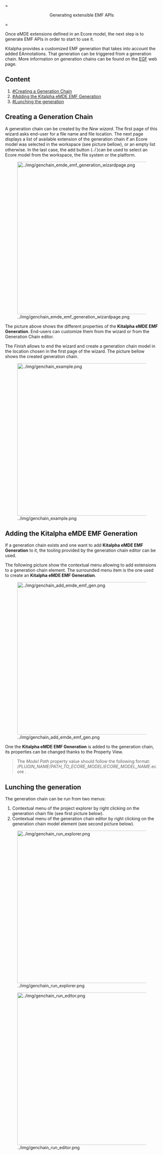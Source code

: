= <center> Generating extensible EMF APIs </center> =

Once eMDE extensions defined in an Ecore model, the next step is to generate EMF APIs in order to start to use it. 

Kitalpha provides a customized EMF generation that takes into account the added EAnnotations. That generation can be triggered from a generation chain. More information on generation chains can be found on the [https://www.eclipse.org/egf/ EGF] web page. <!--The sections bellow show how to (2) create a Generation Chain, (2) create an eMDE EMF APIs generation and (3) generate EPF APIs.-->


== Content ==

# [[#Creating a Generation Chain]]
# [[#Adding the Kitalpha eMDE EMF Generation]]
# [[#Lunching the generation]]

== Creating a Generation Chain ==

A generation chain can be created by the ''New wizard''. The first page of this wizard asks end-user for a file name and file location. The next page displays a list of available extension of the generation chain if an Ecore model was selected in the workspace (see picture bellow), or an empty list otherwise. In the last case, the add button ([[Image:../img/genchain_wizard_add_button.png|15px]])can be used to select an Ecore model from the workspace, the file system or the platform.  

[[Image:../img/genchain_emde_emf_generation_wizardpage.png|thumb|500px]] 

The picture above shows the different properties of the '''Kitalpha eMDE EMF Generation'''. End-users can customize them from the wizard or from the Generation Chain editor.

The ''Finish'' allows to end the wizard and create a generation chain model in the location chosen in the first page of the wizard. The picture bellow shows the created generation chain.

[[Image:../img/genchain_example.png|thumb|500px]] 

== Adding the Kitalpha eMDE EMF Generation ==

If a generation chain exists and one want to add '''Kitalpha eMDE EMF Generation''' to it, the tooling provided by the generation chain editor can be used. 

The following picture show the contextual menu allowing to add extensions to a generation chain element. The surrounded menu item is the one used to create an '''Kitalpha eMDE EMF Generation'''.

[[Image:../img/genchain_add_emde_emf_gen.png|thumb|500px]] 

One the '''Kitalpha eMDE EMF Generation''' is added to the generation chain, its properties can be changed thanks to the Property View.

<blockquote>
The ''Model Path'' property value should follow the following format: <nowiki>/</nowiki>''PLUGIN_NAME''<nowiki>/</nowiki>''PATH_TO_ECORE_MODEL''<nowiki>/</nowiki>''ECORE_MODEL_NAME''.ecore .
</blockquote>

== Lunching the generation ==

The generation chain can be run from two menus:

# Contextual menu of the project explorer by right clicking on the generation chain file (see first picture below).
# Contextual menu of the generation chain editor  by right clicking on the generation chain model element (see second picture below).

[[Image:../img/genchain_run_explorer.png|thumb|500px]] 

[[Image:../img/genchain_run_editor.png|thumb|500px]] 




